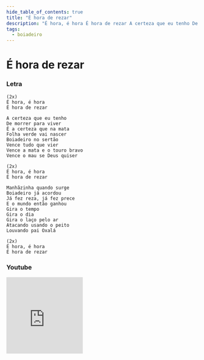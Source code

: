 ```yaml
---
hide_table_of_contents: true
title: "É hora de rezar"
description: "É hora, é hora É hora de rezar A certeza que eu tenho De morrer para viver É a certeza que na mata Folha verde vai nascer Boiadeiro no sertão Vence tudo que vier Vence a mata e o touro bravo Vence o mau se Deus quiser É hora, é hora É hora de rezar Manhãzinha quando surge Boiadeiro já acordou Já fez reza, já fez prece E o mundo então ganhou Gira o tempo Gira o dia Gira o laço pelo ar Atacando usando o peito Louvando pai Oxalá É hora, é hora É hora de rezar"
tags:
  - boiadeiro
---
```


# É hora de rezar

### Letra

```text
(2x)
É hora, é hora
É hora de rezar

A certeza que eu tenho
De morrer para viver
É a certeza que na mata
Folha verde vai nascer
Boiadeiro no sertão
Vence tudo que vier
Vence a mata e o touro bravo
Vence o mau se Deus quiser

(2x)
É hora, é hora
É hora de rezar

Manhãzinha quando surge
Boiadeiro já acordou
Já fez reza, já fez prece
E o mundo então ganhou
Gira o tempo
Gira o dia
Gira o laço pelo ar
Atacando usando o peito
Louvando pai Oxalá

(2x)
É hora, é hora
É hora de rezar
```

### Youtube

<iframe
  width="200"
  height="200"
  src="https://www.youtube.com/embed/FeuiwECbDcU?si=1Pn9ZxRm4fhPSrEl"
  title="YouTube video player"
  frameborder="0"
  allow="accelerometer; autoplay; clipboard-write; encrypted-media; gyroscope; picture-in-picture; web-share"
  referrerpolicy="strict-origin-when-cross-origin"
  allowfullscreen
></iframe>